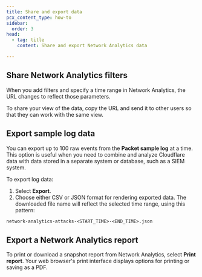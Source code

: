 ```yaml
---
title: Share and export data
pcx_content_type: how-to
sidebar:
  order: 3
head:
  - tag: title
    content: Share and export Network Analytics data

---
```



## Share Network Analytics filters

When you add filters and specify a time range in Network Analytics, the URL changes to reflect those parameters.

To share your view of the data, copy the URL and send it to other users so that they can work with the same view.

## Export sample log data

You can export up to 100 raw events from the **Packet sample log** at a time. This option is useful when you need to combine and analyze Cloudflare data with data stored in a separate system or database, such as a <GlossaryTooltip term="SIEM">SIEM system</GlossaryTooltip>.

To export log data:

1. Select **Export**.
2. Choose either CSV or JSON format for rendering exported data. The downloaded file name will reflect the selected time range, using this pattern:

```txt
network-analytics-attacks-<START_TIME>-<END_TIME>.json
```

## Export a Network Analytics report

To print or download a snapshot report from Network Analytics, select **Print report**. Your web browser's print interface displays options for printing or saving as a PDF.
